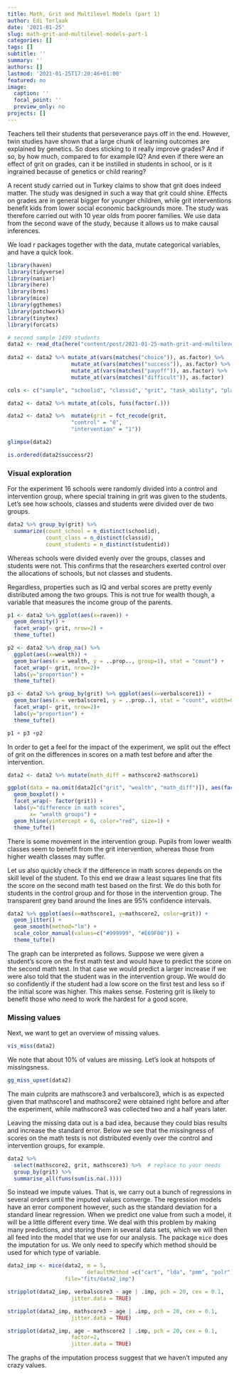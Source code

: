 ```yaml
---
title: Math, Grit and Multilevel Models (part 1)
author: Edi Terlaak
date: '2021-01-25'
slug: math-grit-and-multilevel-models-part-1
categories: []
tags: []
subtitle: ''
summary: ''
authors: []
lastmod: '2021-01-25T17:20:46+01:00'
featured: no
image:
  caption: ''
  focal_point: ''
  preview_only: no
projects: []
---
```



Teachers tell their students that perseverance pays off in the end. However, twin studies have shown that a large chunk of learning outcomes are explained by genetics. So does sticking to it really improve grades? And if so, by how much, compared to for example IQ? And even if there were an effect of grit on grades, can it be instilled in students in school, or is it ingrained because of genetics or child rearing?

A recent study carried out in Turkey claims to show that grit does indeed matter. The study was designed in such a way that grit could shine. Effects on grades are in general bigger for younger children, while grit interventions benefit kids from lower social economic backgrounds more. The study was therefore carried out with 10 year olds from poorer families. We use data from the second wave of the study, because it allows us to make causal inferences.

We load r packages together with the data, mutate categorical variables, and have a quick look.  

```r
library(haven)
library(tidyverse)
library(naniar)
library(here)
library(brms)
library(mice)
library(ggthemes)
library(patchwork)
library(tinytex)
library(forcats) 

# second sample 1499 students
data2 <- read_dta(here("content/post/2021-01-25-math-grit-and-multilevel-models-part-1/Sample2_Data.dta"))
  
data2 <- data2 %>% mutate_at(vars(matches("choice")), as.factor) %>% 
                    mutate_at(vars(matches("success")), as.factor) %>% 
                    mutate_at(vars(matches("payoff")), as.factor) %>%     
                    mutate_at(vars(matches("difficult")), as.factor)

cols <- c("sample", "schoolid", "classid", "grit", "task_ability", "playedr1", "alldiff", "playedv2", "inconsistent", "male", "risk", "wealth")

data2 <- data2 %>% mutate_at(cols, funs(factor(.)))

data2 <- data2 %>%  mutate(grit = fct_recode(grit,
                    "control" = "0",
                    "intervention" = "1"))

glimpse(data2)

is.ordered(data2$successr2)
```

### Visual exploration

For the experiment 16 schools were randomly divided into a control and intervention group, where special training in grit was given to the students. Let's see how schools, classes and students were divided over de two groups. 

```r
data2 %>% group_by(grit) %>% 
  summarize(count_school = n_distinct(schoolid),
            count_class = n_distinct(classid), 
            count_students = n_distinct(studentid))
```
Whereas schools were divided evenly over the groups, classes and students were not. This confirms that the researchers exerted control over the allocations of schools, but not classes and students. 

Regardless, properties such as IQ and verbal scores are pretty evenly distributed among the two groups. This is not true for wealth though, a variable that measures the income group of the parents.

```r


p1 <- data2 %>% ggplot(aes(x=raven)) +
  geom_density() +
  facet_wrap(~ grit, nrow=2) +
  theme_tufte()

p2 <- data2 %>% drop_na() %>% 
  ggplot(aes(x=wealth)) +
  geom_bar(aes(x = wealth, y = ..prop.., group=1), stat = "count") +
  facet_wrap(~ grit, nrow=2)+
  labs(y="proportion") +
  theme_tufte()

p3 <- data2 %>% group_by(grit) %>% ggplot(aes(x=verbalscore1)) +
  geom_bar(aes(x = verbalscore1, y = ..prop..), stat = "count", width=0.7) +
  facet_wrap(~ grit, nrow=2)+
  labs(y="proportion") +
  theme_tufte()

p1 + p3 +p2 

```

In order to get a feel for the impact of the experiment, we split out the effect of grit on the differences in scores on a math test before and after the intervention. 

```r
data2 <- data2 %>% mutate(math_diff = mathscore2-mathscore1)

ggplot(data = na.omit(data2[c("grit", "wealth", "math_diff")]), aes(factor(wealth), math_diff)) +
  geom_boxplot() +
  facet_wrap(~ factor(grit)) +
  labs(y="difference in math scores",
       x= "wealth groups") +
  geom_hline(yintercept = 0, color="red", size=1) +
  theme_tufte()
```
There is some movement in the intervention group. Pupils from lower wealth classes seem to benefit from the grit intervention, whereas those from higher wealth classes may suffer. 

Let us also quickly check if the difference in math scores depends on the skill level of the student. To this end we draw a least squares line that fits the score on the second math test based on the first. We do this both for students in the control group and for those in the intervention group. The transparent grey band around the lines are 95% confidence intervals.  

```r

data2 %>% ggplot(aes(x=mathscore1, y=mathscore2, color=grit)) +
  geom_jitter() +
  geom_smooth(method="lm") +
  scale_color_manual(values=c("#999999", "#E69F00")) +
  theme_tufte()

```
The graph can be interpreted as follows. Suppose we were given a student's score on the first math test and would have to predict the score on the second math test. In that case we would predict a larger increase if we were also told that the student was in the intervention group. We would do so confidently if the student had a low score on the first test and less so if the initial score was higher. This makes sense. Fostering grit is likely to benefit those who need to work the hardest for a good score.   

### Missing values
Next, we want to get an overview of missing values.

```r
vis_miss(data2)
```
We note that about 10% of values are missing. Let's look at hotspots of missingsness.

```r
gg_miss_upset(data2)
```
The main culprits are mathscore3 and verbalscore3, which is as expected given that mathscore1 and mathscore2 were obtained right before and after the experiment, while mathscore3 was collected two and a half years later. 

Leaving the missing data out is a bad idea, because they could bias results and increase the standard error. Below we see that the missingness of scores on the math tests is not distributed evenly over the control and intervention groups, for example.

```r

data2 %>% 
  select(mathscore2, grit, mathscore3) %>%  # replace to your needs
  group_by(grit) %>% 
  summarise_all(funs(sum(is.na(.))))
```

So instead we impute values. That is, we carry out a bunch of regressions in several orders until the imputed values converge. The regression models have an error component however, such as the standard deviation for a standard linear regression. When we predict one value from such a model, it will be a little different every time. We deal with this problem by making many predictions, and storing them in several data sets, which we will then all feed into the model that we use for our analysis. The package `mice` does the imputation for us. We only need to specify which method should be used for which type of variable.

```r

data2_imp <- mice(data2, m = 5, 
                         defaultMethod =c("cart", "lda", "pmm", "polr"),
                  file="fits/data2_imp")

stripplot(data2_imp, verbalscore3 ~ age | .imp, pch = 20, cex = 0.1,
                    jitter.data = TRUE)

stripplot(data2_imp, mathscore3 ~ age | .imp, pch = 20, cex = 0.1,
                    jitter.data = TRUE)

stripplot(data2_imp, age ~ mathscore2 | .imp, pch = 20, cex = 0.1,
                    factor=2,
                    jitter.data = TRUE)
```
The graphs of the imputation process suggest that we haven't imputed any crazy values. 